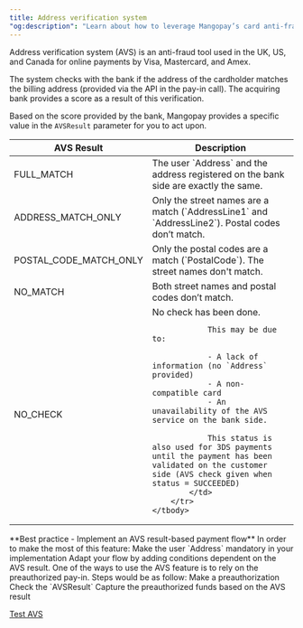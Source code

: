 ```yaml
---
title: Address verification system
"og:description": "Learn about how to leverage Mangopay’s card anti-fraud features, including unique card fingerprints and an address verification system for enhanced security in only payments."
---
```



Address verification system (AVS) is an anti-fraud tool used in the UK, US, and Canada for online payments by Visa, Mastercard, and Amex.

The system checks with the <Acquirer content="acquiring" /> bank if the address of the cardholder matches the billing address (provided via the API in the pay-in call). The acquiring bank provides a score as a result of this verification.

Based on the score provided by the bank, Mangopay provides a specific value in the `AVSResult` parameter for you to act upon.

<table class="html-table">
    <thead>
        <tr>
            <th class="header">AVS Result</th>
            <th class="header">Description</th>
        </tr>
    </thead>
    <tbody>
        <tr>
            <td class="content">FULL_MATCH</td>
            <td class="content">The user `Address` and the address registered on the bank side are exactly the same.</td>
        </tr>
        <tr>
            <td class="content">ADDRESS_MATCH_ONLY</td>
            <td class="content">Only the street names are a match (`AddressLine1` and `AddressLine2`). Postal codes don’t match.</td>
        </tr>
        <tr>
            <td class="content">POSTAL_CODE_MATCH_ONLY</td>
            <td class="content">Only the postal codes are a match (`PostalCode`). The street names don't match.</td>
        </tr>
        <tr>
            <td class="content">NO_MATCH</td>
            <td class="content">Both street names and postal codes don’t match.</td>
        </tr>
        <tr>
            <td class="content">NO_CHECK</td>
            <td class="content">
                No check has been done.

                This may be due to:

                - A lack of information (no `Address` provided)
                - A non-compatible card
                - An unavailability of the AVS service on the bank side. 

                This status is also used for 3DS payments until the payment has been validated on the customer side (AVS check given when status = SUCCEEDED)
            </td>
        </tr>
    </tbody>
</table>

<Note>
    **Best practice - Implement an AVS result-based payment flow** In order to
    make the most of this feature: Make the user `Address` mandatory in your
    implementation Adapt your flow by adding conditions dependent on the AVS
    result. One of the ways to use the AVS feature is to rely on the
    preauthorized pay-in. Steps would be as follow: Make a preauthorization
    Check the `AVSResult` Capture the preauthorized funds based on the AVS
    result
</Note>

<a href="#">Test AVS</a>
